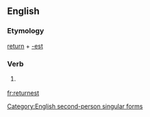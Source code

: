 ==English==

===Etymology===
[[return]] + [[-est]]

===Verb===
{{en-verb form}}

# {{context|archaic}} {{form of|Second-person singular simple present form|return}}

[[Category:English second-person singular forms]]

[[fr:returnest]]